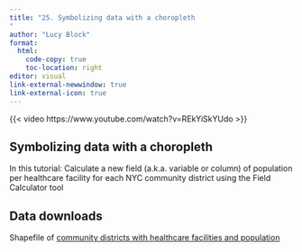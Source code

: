 ```yaml
---
title: "25. Symbolizing data with a choropleth
"
author: "Lucy Block"
format:
  html:
    code-copy: true
    toc-location: right
editor: visual
link-external-newwindow: true
link-external-icon: true
---
```


{{< video https://www.youtube.com/watch?v=REkYiSkYUdo >}}

## Symbolizing data with a choropleth

In this tutorial: Calculate a new field (a.k.a. variable or column) of population per healthcare facility for each NYC community district using the Field Calculator tool

## Data downloads

Shapefile of [community districts with healthcare facilities and population](https://drive.google.com/file/d/1Te2iGna5nwIhhXS1Rx9A2j7gxLWPMUnx/view)
